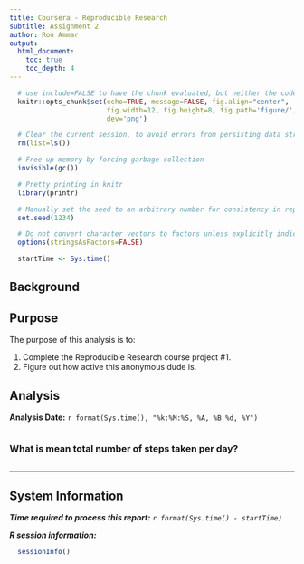 ```yaml
---
title: Coursera - Reproducible Research
subtitle: Assignment 2
author: Ron Ammar
output: 
  html_document:
    toc: true
    toc_depth: 4
---
```


```r
  # use include=FALSE to have the chunk evaluated, but neither the code nor its output displayed.
  knitr::opts_chunk$set(echo=TRUE, message=FALSE, fig.align="center",
                        fig.width=12, fig.height=8, fig.path='figure/',
                        dev='png')
```

```r
  # Clear the current session, to avoid errors from persisting data structures
  rm(list=ls())

  # Free up memory by forcing garbage collection
  invisible(gc())

  # Pretty printing in knitr
  library(printr)

  # Manually set the seed to an arbitrary number for consistency in reports
  set.seed(1234)

  # Do not convert character vectors to factors unless explicitly indicated
  options(stringsAsFactors=FALSE)

  startTime <- Sys.time()
```

## Background



## Purpose

The purpose of this analysis is to:

1. Complete the Reproducible Research course project #1.
2. Figure out how active this anonymous dude is.

## Analysis

**Analysis Date:** `r format(Sys.time(), "%k:%M:%S, %A, %B %d, %Y")` 

```r
  
```

### What is mean total number of steps taken per day?

```r
```


------

## System Information

***Time required to process this report:*** *`r format(Sys.time() - startTime)`*

***R session information:***

```r
  sessionInfo()
```
